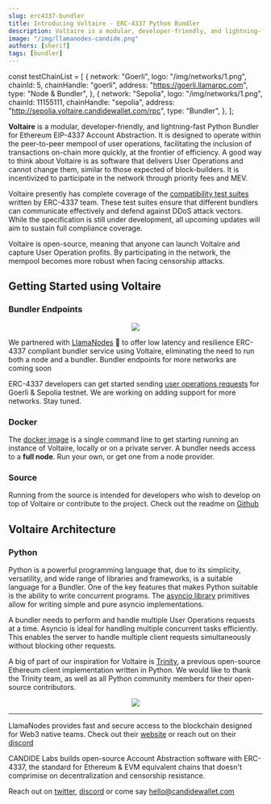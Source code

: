 ```yaml
---
slug: erc4337-bundler
title: Introducing Voltaire - ERC-4337 Python Bundler
description: Voltaire is a modular, developer-friendly, and lightning-fast Python Bundler for Ethereum EIP-4337 Account Abstraction
image: "/img/llamanodes-candide.png"
authors: [sherif]
tags: [bundler]
---
```

const testChainList = [
  {
    network: "Goerli",
    logo: "/img/networks/1.png",
    chainId: 5,
    chainHandle: "goerli",
    address: "https://goerli.llamarpc.com",
    type: "Node & Bundler",
  },
  {
    network: "Sepolia",
    logo: "/img/networks/1.png",
    chainId: 11155111,
    chainHandle: "sepolia",
    address: "http://sepolia.voltaire.candidewallet.com/rpc",
    type: "Bundler",
  },
];

**Voltaire** is a modular, developer-friendly, and lightning-fast Python Bundler for Ethereum EIP-4337 Account Abstraction. It is designed to operate within the peer-to-peer mempool of user operations, facilitating the inclusion of transactions on-chain more quickly, at the frontier of efficiency. A good way to think about Voltaire is as software that delivers User Operations and cannot change them, similar to those expected of block-builders. It is incentivized to participate in the network through priority fees and MEV.

Voltaire presently has complete coverage of the [compatibility test suites](https://github.com/eth-infinitism/bundler-spec-tests) written by ERC-4337 team. These test suites ensure that different bundlers can communicate effectively and defend against DDoS attack vectors. While the specification is still under development, all upcoming updates will aim to sustain full compliance coverage.

Voltaire is open-source, meaning that anyone can launch Voltaire and capture User Operation profits. By participating in the network, the mempool becomes more robust when facing censorship attacks.

## Getting Started using Voltaire

### Bundler Endpoints
<p align="center">
    <img src="/img/llamanodes-candide.png" />
</p>

We partnered with [LlamaNodes](https://llamanodes.com) 🦙 to offer low latency and resilience ERC-4337 compliant bundler service using Voltaire, eliminating the need to run both a node and a bundler. Bundler endpoints for more networks are coming soon

ERC-4337 developers can get started sending [user operations requests](/bundler/rpc-methods) for Goerli & Sepolia testnet. We are working on adding support for more networks. Stay tuned.
<BundlerEndPointTable items={testChainList} />

### Docker

The [docker image](/bundler/install#docker) is a single command line to get starting running an instance of Voltaire, locally or on a private server. A bundler needs access to a **full node**. Run your own, or get one from a node provider.

### Source

Running from the source is intended for developers who wish to develop on top of Voltaire or contribute to the project. Check out the readme on [Github](https://github.com/candidelabs/voltaire)

## Voltaire Architecture

### Python 
Python is a powerful programming language that, due to its simplicity, versatility, and wide range of libraries and frameworks, is a suitable language for a Bundler. One of the key features that makes Python suitable is the ability to write concurrent programs. The [asyncio library](https://docs.python.org/3/library/asyncio.html) primitives allow for writing simple and pure asyncio implementations.

A bundler needs to perform and handle multiple User Operations requests at a time. Asyncio is ideal for handling multiple concurrent tasks efficiently. This enables the server to handle multiple client requests simultaneously without blocking other requests.

A big of part of our inspiration for Voltaire is [Trinity](https://trinity.ethereum.org/), a previous open-source Ethereum client implementation written in Python. We would like to thank the Trinity team, as well as all Python community members for their open-source contributors.

<p align="center">
  <img src="/img/erc4337-bundler.png" />
</p>

---
LlamaNodes provides fast and secure access to the blockchain designed for Web3 native teams. Check out their [website](https://llamanodes.com) or reach out on their [discord](https://discord.llamanodes.com)

CANDIDE Labs builds open-source Account Abstraction software with ERC-4337, the standard for Ethereum & EVM equivalent chains that doesn't comprimise on decentralization and censorship resistance.

Reach out on [twitter](https://twitter.com/@candidewallet), [discord](https://discord.gg/NM5HakA9nC) or come say hello@candidewallet.com 